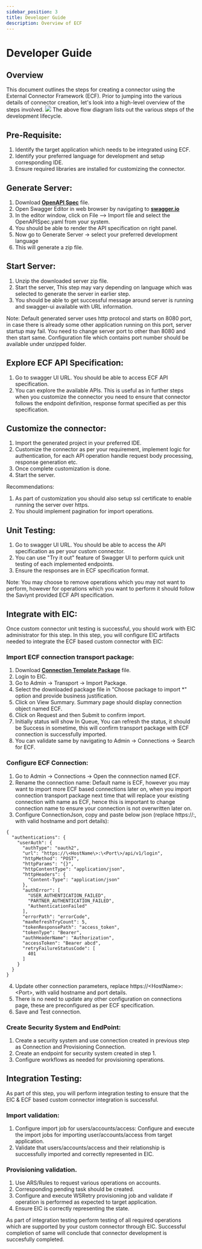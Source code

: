 ```yaml
---
sidebar_position: 3
title: Developer Guide
description: Overview of ECF
---
```

# Developer Guide

## Overview
This document outlines the steps for creating a connector using the External Connector Framework (ECF). Prior to jumping into the various details of connector creation, let's look into a high-level overview of the steps involved.
![](../../../../static/img/DeveloperFlow.PNG)
The above flow diagram lists out the various steps of the development lifecycle.


## Pre-Requisite:

1.	Identify the target application which needs to be integrated using ECF.
2.	Identify your preferred language for development and setup corresponding IDE.
3.	Ensure required libraries are installed for customizing the connector.

## Generate Server:

1.	Download <b>[OpenAPI Spec](https://github.com/saviynt/ExternalConnectorFramework-APISpec/blob/main/spec/OpenAPISpec.yaml)</b> file.
2.	Open Swagger Editor in web browser by navigating to <b>[swagger.io](https://editor.swagger.io/)</b>
3.	In the editor window, click on File --> Import file and select the OpenAPISpec.yaml from your system.
4.	You should be able to render the API specification on right panel.
5.	Now go to Generate Server -> select your preferred development language
6.	This will generate a zip file.

## Start Server:

1.	Unzip the downloaded server zip file.
2.	Start the server, This step may vary depending on language which was selected to generate the server in earlier step. 
3.	You should be able to get successful message around server is running and swagger-ui available with URL information.

Note: Default generated server uses http protocol and starts on 8080 port, in case there is already some other application running on this port, server startup may fail. You need to change server port to other than 8080 and then start same. Configuration file which contains port number should be available under unzipped folder.

## Explore ECF API Specification:

1.	Go to swagger UI URL. You should be able to access ECF API specification.
2.	You can explore the available APIs. This is useful as in further steps when you customize the connector you need to ensure that connector follows the endpoint definition, response format specified as per this specification.

## Customize the connector:

1. Import the generated project in your preferred IDE.
2. Customize the connector as per your requirement, implement logic for authentication, for each API operation handle request body processing, response generation etc.
3. Once complete customization is done.
4. Start the server.

Recommendations:
1. As part of customization you should also setup ssl certificate to enable running the server over https. 
2. You should implement pagination for import operations.

## Unit Testing:

1. Go to swagger UI URL. You should be able to access the API specification as per your custom connector.
2. You can use "Try it out" feature of Swagger UI to perform quick unit testing of each implemented endpoints. 
3. Ensure the responses are in ECF specification format.

Note: You may choose to remove operations which you may not want to perform, however for operations which you want to perform it should follow the Saviynt provided ECF API specification.

## Integrate with EIC:

Once custom connector unit testing is successful, you should work with EIC administrator for this step. In this step, you will configure EIC artifacts needed to integrate the ECF based custom connector with EIC:

### Import ECF connection transport package:
1. Download <b>[Connection Template Package](https://github.com/saviynt/ExternalConnectorFramework-APISpec/blob/main/connection_template/transport_admin_2024-05-07_10-01-23(UTC).zip)</b> file.
2. Login to EIC.
3. Go to Admin -> Transport -> Import Package.
4. Select the downloaded package file in "Choose package to import *" option and provide business justification.
5. Click on View Summary. Summary page should display connection object named ECF.
6. Click on Request and then Submit to confirm import.
7. Initially status will show In Queue, You can refresh the status, it should be Success in sometime, this will confirm transport package with ECF connection is successfully imported.
8. You can validate same by navigating to Admin -> Connections -> Search for ECF.

### Configure ECF Connection:
1. Go to Admin -> Connections -> Open the connnection named ECF.
2. Rename the connection name: Default name is ECF, however you may want to import more ECF based connections later on, when you import connection transport package next time that will replace your existing connection with name as ECF, hence this is important to change connection name to ensure your connection is not overwritten later on.
3. Configure ConnectionJson, copy and paste below json (replace https://<HostName>:<Port>, with valid hostname and port details):
```
{
  "authentications": {
    "userAuth": {
      "authType": "oauth2",
      "url": "https://\<HostName\>:\<Port\>/api/v1/login",
      "httpMethod": "POST",
      "httpParams": "{}",
      "httpContentType": "application/json",
      "httpHeaders": {
        "Content-Type": "application/json"
      },
      "authError": [
        "USER_AUTHENTICATION_FAILED",
        "PARTNER_AUTHENTICATION_FAILED",
        "AuthenticationFailed"
      ],
      "errorPath": "errorCode",
      "maxRefreshTryCount": 5,
      "tokenResponsePath": "access_token",
      "tokenType": "Bearer",
      "authHeaderName": "Authorization",
      "accessToken": "Bearer abcd",
      "retryFailureStatusCode": [
        401
      ]
    }
  }
}
```
4. Update other connection parameters, replace https://\<HostName\>:\<Port\>, with valid hostname and port details.
5. There is no need to update any other configuration on connections page, these are preconfigured as per ECF specification.
6. Save and Test connection.

### Create Security System and EndPoint:
1. Create a security system and use connection created in previous step as Connection and Provisioning Connection.
2. Create an endpoint for security system created in step 1.
3. Configure workflows as needed for provisioning operations.

## Integration Testing:

As part of this step, you will perform integration testing to ensure that the EIC & ECF based custom connector integration is successful.

### Import validation:
1. Configure import job for users/accounts/access: Configure and execute the import jobs for importing user/accounts/access from target application.
2. Validate that users/accounts/access and their relationship is successfully imported and correctly represented in EIC.

### Provisioning validation.
1. Use ARS/Rules to request various operations on accounts. 
2. Corresponding pending task should be created.
3. Configure and execute WSRetry provisioning job and validate if operation is performed as expected to target application.
4. Ensure EIC is correctly representing the state.

As part of integration testing perform testing of all required operations which are supported by your custom connector through EIC. Successful completion of same will conclude that connector development is succesfully completed.
